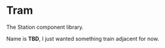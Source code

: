 
<Meta title="Core/Introduction" />

# Tram

The Station component library.

Name is **TBD**, I just wanted something train adjacent for now.
